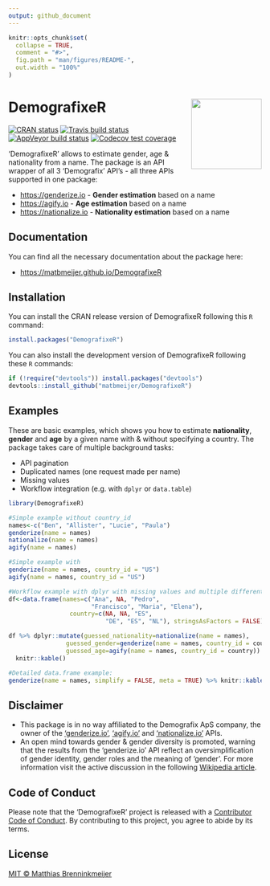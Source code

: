 ```yaml
---
output: github_document
---
```


<!-- README.md is generated from README.Rmd. Please edit that file -->

```r
knitr::opts_chunk$set(
  collapse = TRUE,
  comment = "#>",
  fig.path = "man/figures/README-",
  out.width = "100%"
)
```

# DemografixeR<img src="man/figures/logo.png" align="right" height=140/>


<!-- badges: start -->
[![CRAN status](https://www.r-pkg.org/badges/version/DemografixeR)](https://CRAN.R-project.org/package=DemografixeR)
[![Travis build status](https://travis-ci.org/matbmeijer/DemografixeR.svg?branch=master)](https://travis-ci.org/matbmeijer/DemografixeR)
[![AppVeyor build status](https://ci.appveyor.com/api/projects/status/github/matbmeijer/DemografixeR?branch=master&svg=true)](https://ci.appveyor.com/project/matbmeijer/DemografixeR)
[![Codecov test coverage](https://codecov.io/gh/matbmeijer/DemografixeR/branch/master/graph/badge.svg)](https://codecov.io/gh/matbmeijer/DemografixeR?branch=master)
<!-- badges: end -->

'DemografixeR' allows to estimate gender, age & nationality from a name.
The package is an API wrapper of all 3 'Demografix' API's - all three APIs supported in one package:

* [https://genderize.io](https://genderize.io/) - **Gender estimation** based on a name
* [https://agify.io](https://agify.io/) - **Age estimation** based on a name
* [https://nationalize.io](https://nationalize.io/) - **Nationality estimation** based on a name

## Documentation

You can find all the necessary documentation about the package here:

* [https://matbmeijer.github.io/DemografixeR](https://matbmeijer.github.io/DemografixeR/)

## Installation


You can install the CRAN release version of DemografixeR following this `R` command:

``` r
install.packages("DemografixeR")
```

You can also install the development version of DemografixeR following these `R` commands:

``` r
if (!require("devtools")) install.packages("devtools")
devtools::install_github("matbmeijer/DemografixeR")
```

## Examples

These are basic examples, which shows you how to estimate **nationality**, **gender** and **age** by a given name with & without specifying a country. The package takes care of multiple background tasks:

* API pagination
* Duplicated names (one request made per name)
* Missing values
* Workflow integration (e.g. with `dplyr` or `data.table`)

```r
library(DemografixeR)

#Simple example without country_id
names<-c("Ben", "Allister", "Lucie", "Paula")
genderize(name = names)
nationalize(name = names)
agify(name = names)

#Simple example with
genderize(name = names, country_id = "US")
agify(name = names, country_id = "US")

#Workflow example with dplyr with missing values and multiple different countries
df<-data.frame(names=c("Ana", NA, "Pedro",
                       "Francisco", "Maria", "Elena"),
                 country=c(NA, NA, "ES",
                           "DE", "ES", "NL"), stringsAsFactors = FALSE)

df %>% dplyr::mutate(guessed_nationality=nationalize(name = names),
                guessed_gender=genderize(name = names, country_id = country),
                guessed_age=agify(name = names, country_id = country)) %>% 
  knitr::kable()

#Detailed data.frame example:
genderize(name = names, simplify = FALSE, meta = TRUE) %>% knitr::kable()

```

## Disclaimer

* This package is in no way affiliated to the Demografix ApS company, the owner of the ['genderize.io'](https://genderize.io/), ['agify.io'](https://agify.io/) and ['nationalize.io'](https://nationalize.io/) APIs.
* An open mind towards gender & gender diversity is promoted, warning that the results from the 'genderize.io' API reflect an oversimplification of gender identity, gender roles and the meaning of 'gender'. For more information visit the active discussion in the following [Wikipedia article](https://en.wikipedia.org/wiki/Gender).


## Code of Conduct

Please note that the 'DemografixeR' project is released with a
  [Contributor Code of Conduct](https://github.com/matbmeijer/DemografixeR/blob/master/CODE_OF_CONDUCT.md).
  By contributing to this project, you agree to abide by its terms.

## License

[MIT © Matthias Brenninkmeijer](https://github.com/matbmeijer/DemografixeR/blob/master/LICENSE.md)
